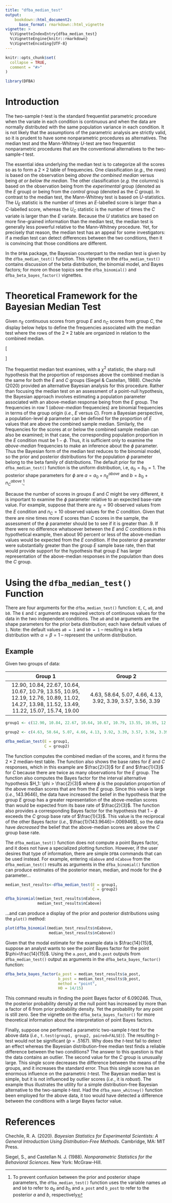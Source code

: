 ```yaml
---
title: "dfba_median_test"
output:
    bookdown::html_document2:
      base_format: rmarkdown::html_vignette
vignette: >
  %\VignetteIndexEntry{dfba_median_test}
  %\VignetteEngine{knitr::rmarkdown}
  %\VignetteEncoding{UTF-8}
---
```


```r
knitr::opts_chunk$set(
  collapse = TRUE,
  comment = "#>"
)
```

```r
library(DFBA)
```

# Introduction

The two-sample $t$-test is the standard frequentist parametric procedure when the variate in each condition is continuous and when the data are normally distributed with the same population variance in each condition. It is not likely that the assumptions of the parametric analysis are strictly valid, so it is prudent to have some nonparametric procedures as alternatives. The median test and the Mann-Whitney $U$-test are two frequentist nonparametric procedures that are the conventional alternatives to the two-sample-$t$ test. 
 
The essential idea underlying the median test is to categorize all the scores so as to form a $2 \times 2$ table of frequencies. One classification (*e.g.*, the *rows*) is based on the observation being *above the combined median* versus being *at or below the median*. The other classification (*e.g.* the columns) is based on the observation being from the *experimental* group (denoted as the $E$ group) or being from the *control* group (denoted as the $C$ group). In contrast to the median test, the Mann-Whitney test is based on $U$-statistics. The $U_E$ statistic is the number of times an $E$-labelled score is larger than a $C$-labelled score, whereas the $U_C$ statistic is the number of times the $C$ variate is larger than the $E$ variate. Because the $U$ statistics are based on more fine-grained information than the median test, the median test is generally less powerful relative to the Mann-Whitney procedure. Yet, for precisely that reason, the median test has an appeal for some investigators: if a median test can detect differences between the two conditions, then it is convincing that those conditions are different.
 
In the `DFBA` package, the Bayesian counterpart to the median test is given by the `dfba_median_test()` function. This vignette on the `dfba_median_test()` contains discussion of the beta distribution, the binomial model, and Bayes factors; for more on those topics see the `dfba_binomial()` and `dfba_beta_bayes_factor()` vignettes.
 
# Theoretical Framework for the Bayesian Median Test

Given $n_E$ continuous scores from group $E$ and $n_C$ scores from group $C$, the display below helps to define the frequencies associated with the median test where the rows of the $2 \times 2$ table are organized in relation to the combined median.

\[
   \begin{array}{c|cc|c}
   & E \hskip 1mm &  C\hskip 1mm &  \\
   \hline
   above\,\,median & n_E^{above} & n_C^{above} & n_E^{above} + n_C^{above}\\
   & & &\\
   at\,\,or\,\,below\,\,median & n_E^{below} & n_C^{below} & n_E^{below} + n_C^{below}\\
    \hline
    & & &\\
   & n_E & n_C & n_E+n_C
   \end{array}
 \] 

The frequentist median test examines, with a $\chi^2$ statistic, the sharp null hypothesis that the proportion of responses above the combined median is the same for both the $E$ and $C$ groups (Siegel & Castellan, 1988). Chechile (2020) provided an alternative Bayesian analysis for this procedure. Rather than focusing the median test on an assessment of a point-null hypothesis, the Bayesian approach involves estimating a population parameter associated with an above-median response being from the $E$ group. The frequencies in row 1 (*above-median* frequencies) are binomial frequencies in terms of the group origin (*i.e.*, $E$ versus $C$). From a Bayesian perspective, a population-level $\phi$ parameter can be defined for the proportion of $E$ values that are above the combined sample median. Similarly, the frequencies for the scores at or below the combined sample median can also be examined; in that case, the corresponding population proportion in the $E$ condition must be $1-\phi$. Thus, it is sufficient only to examine the *above-median* frequencies to make an inference about the $\phi$ parameter. Thus the Bayesian form of the median test reduces to the binomial model, so the prior and posterior distributions for the population $\phi$ parameter belong to the beta family of distributions. The default prior for the `dfba_median_test()` function is the uniform distribution, i.e, $a_0 = b_0 = 1$. The posterior shape parameters for $\phi$ are $a = a_0 + n_E^{above}$ and $b = b_0 + n_C^{above}$.^[To prevent confusion between the prior and posterior shape parameters, the `dfba_median_test()` function uses the variable names `a0` and `b0` to refer to $a_0$ and $b_0$ and `a_post` and `b_post` to refer to the posterior $a$ and $b$, respectively]

Because the number of scores in groups $E$ and $C$ might be very different, it is important to examine the $\phi$ parameter relative to an expected base-rate value. For example, suppose that there are $n_E = 90$ observed values from the $E$ condition and  $n_C = 10$ observed values for the $C$ condition. Given that there are nine times more $E$ scores than $C$ scores in the sample, the assessment of the $\phi$ parameter should be to see if it is greater than $.9$. If there were no difference whatsoever between the $E$ and $C$ conditions in this hypothetical example, then about $90$ percent or less of the above-median values would be expected from the $E$ condition. If the posterior $\phi$ parameter were substantially greater than the group $E$ sample base rate, then that would provide support for the hypothesis that group $E$ has larger representation of the above-median responses in the population than does the $C$ group.


# Using the `dfba_median_test()` Function 

There are four arguments for the `dfba_median_test()` function: `E`, `C`, `a0`, and `b0`. The `E` and `C` arguments are required vectors of continuous values for the data in the two independent conditions. The `a0` and `b0` arguments are the shape parameters for the prior beta distribution; each have default values of `1`. Note: the default values `a0 = 1` and `b0 = 1` -- resulting in a beta distribution with $\alpha = \beta = 1$ -- represent the uniform distribution. 

## Example

Given two groups of data:

| Group 1 | Group 2 |
|:-------:|:-------:|
|12.90, 10.84, 22.67, 10.64, 10.67, 10.79, 13.55, 10.95, 12.19, 12.76, 10.89, 11.02, 14.27, 13.98, 11.52, 13.49, 11.22, 15.07, 15.74, 19.00| 4.63, 58.64, 5.07, 4.66, 4.13, 3.92, 3.39, 3.57, 3.56, 3.39|

```r
group1 <- c(12.90, 10.84, 22.67, 10.64, 10.67, 10.79, 13.55, 10.95, 12.19, 12.76, 10.89, 11.02, 14.27, 13.98, 11.52, 13.49, 11.22, 15.07, 15.74, 19.00)

group2 <- c(4.63, 58.64, 5.07, 4.66, 4.13, 3.92, 3.39, 3.57, 3.56, 3.39)

dfba_median_test(E = group1, 
                 C = group2)

```


The function computes the combined median of the scores, and it forms the $2 \times 2$ median-test table. The function also shows the base rates for $E$ and $C$ responses, which in this example are $\frac{2}{3}$ for $E$ and $\frac{1}{3}$ for $C$ because there are twice as many observations for the $E$ group. The function also computes the Bayes factor for the interval alternative hypothesis $H_1: \phi > \frac{2}{3}$ where $\phi$ is the population proportion of the above median scores that are from the $E$ group. Since this value is large (*i.e.*, $143.9646$), the data have increased the belief in the hypothesis that the group $E$ group has a greater representation of the above-median scores than would be expected from its base rate of $\frac{2}{3}$. The function also provides a corresponding Bayes factor for the hypothesis that $1-\phi$ exceeds the $C$ group base rate of $\frac{1}{3}$. This value is the reciprocal of the other Bayes factor (*i.e.*, $\frac{1}{143.9646}=.006946$), so the data have *decreased* the belief that the above-median scores are above the $C$ group base rate.  

The `dfba_median_test()` function does not compute a point Bayes factor, and it does not have a specialized plotting function. However, if the user desires that type of information, there are simple `DFBA` commands that can be used instead. For example, entering `nEabove` and `nCabove` from the `dfba_median_test()` results as arguments in the `dfba_binomial()` function can produce estimates of the posterior mean, median, and mode for the $\phi$ parameter...



```r
median_test_results<-dfba_median_test(E = group1, 
                                      C = group2)

dfba_binomial(median_test_results$nEabove, 
              median_test_results$nCabove)
```

...and can produce a display of the prior and posterior distributions using the `plot()` method:

```r
plot(dfba_binomial(median_test_results$nEabove, 
                   median_test_results$nCabove))
```

Given that the modal estimate for the example data is $\frac{14}{15}$, suppose an analyst wants to see the point Bayes factor for the point $\phi=\frac{14}{15}$. Using the `a.post`, and `b.post` outputs from `dfba_median_test()` output as arguments in the `dfba_beta_bayes_factor()` function:

```r
dfba_beta_bayes_factor(a_post = median_test_results$a_post, 
                       b_post = median_test_results$b_post, 
                       method = "point", 
                       H0 = 14/15)
```

This command results in finding the point Bayes factor of $6.090246$. Thus, the posterior probability density at the null point has increased by more than a factor of $6$ from prior probability density. Yet the probability for any point is still zero. See the vignette on the `dfba_beta_bayes_factor()` for more theoretical information about the interpretation of point Bayes factors. 

Finally, suppose one performed a parametric two-sample $t$-test for the above data (*i.e.*, `t.test(group1, group2, paired=FALSE)`). The resulting $t$-test would not be significant ($p = .5167$). Why does the $t$-test fail to detect an effect whereas the Bayesian distribution-free median test finds a reliable difference between the two conditions? The answer to this question is that the data contains an outlier. The second value for the $C$ group is unusually large. This single score decreases the difference between the means of the groups, and it increases the standard error. Thus this single score has an enormous influence on the parametric $t$-test. The Bayesian median test is simple, but it is not influenced by outlier scores (*i.e.*, it is *robust*). The example thus illustrates the utility for a simple distribution-free Bayesian alternative to the two-sample $t$-test. Had the `dfba_mann_whitney()` function been employed for the above data, it too would have detected a difference between the conditions with a large Bayes factor value.  
  

# References 

Chechile, R. A. (2020). *Bayesian Statistics for Experimental Scientists: A General Introduction Using Distribution-Free Methods*. Cambridge, MA: MIT Press.

Siegel, S., and Castellan N. J. (1988). *Nonparametric Statistics for the Behavioral Sciences*. New York: McGraw-Hill.

